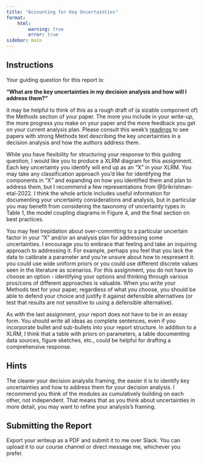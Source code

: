 ```yaml
---
title: "Accounting for Key Uncertainties"
format:
    html:        
        warning: true
        error: true
sidebar: main
---
```


## Instructions

Your guiding question for this report is: 

**"What are the key uncertainties in my decision analysis and how will I address them?"**

It may be helpful to think of this as a rough draft of (a sizable component of) the Methods section of your paper. The more you include in your write-up, the more progress you make on your paper and the more feedback you get on your current analysis plan. Please consult this week's [readings](../readings/readings02.qmd) to see papers with strong Methods text describing the key uncertainties in a decision analysis and how the authors address them. 

While you have flexibility for structuring your response to this guiding question, I would like you to produce a XLRM diagram for this assignment. Each key uncertainty you identify will end up as an "X" in your XLRM. You may take any classification approach you'd like for identifying the components in "X" and expanding on how you identified them and plan to address them, but I recommend a few representations from @Srikrishnan-etal-2022. I think the whole article includes useful information for documenting your uncertainty considerations and analysis, but in particular you may benefit from considering the taxonomy of uncertainty types in Table 1, the model coupling diagrams in Figure 4, and the final section on best practices. 

You may feel trepidation about over-committing to a particular uncertain factor in your "X" and/or an analysis plan for addressing some uncertainties. I encourage you to embrace that feeling and take an inquiring approach to addressing it. For example, perhaps you feel that you lack the data to calibrate a parameter and you're unsure about how to respresent it: you could use wide uniform priors or you could use different discrete values seen in the literature as scenarios. For this assignment, you do not have to choose an option - identifying your options and thinking through various pros/cons of different approaches is valuable. When you write your Methods text for your paper, regardless of what you choose, you should be able to defend your choice and justify it against defensible alternatives (or test that results are not sensitive to using a defensible alternative). 

As with the last assignment, your report does not have to be in an essay form. You should write all ideas as complete sentences, even if you incorporate bullet and sub-bullets into your report structure. In addition to a XLRM, I think that a table with priors on parameters, a table documenting data sources, figure sketches, etc., could be helpful for drafting a comprehensive response. 

::: {.callout-tip}
## Hints
The clearer your decision analyslis framing, the easier it is to identify key uncertainties and how to address them for your decision analysis. I recommend you think of the modules as cumulatively building on each other, not independent. That means that as you think about uncertainties in more detail, you may want to refine your analysis's framing. 
:::

## Submitting the Report

Export your writeup as a PDF and submit it to me over Slack. You can upload it to our course channel or direct message me, whichever you prefer. 

